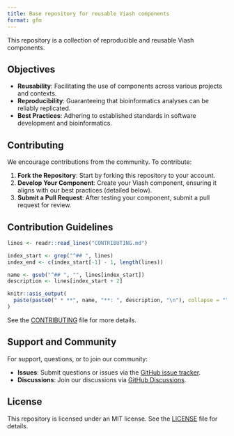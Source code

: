 ```yaml
---
title: Base repository for reusable Viash components
format: gfm
---
```


This repository is a collection of reproducible and reusable Viash components.

## Objectives

- **Reusability**: Facilitating the use of components across various projects and contexts.
- **Reproducibility**: Guaranteeing that bioinformatics analyses can be reliably replicated.
- **Best Practices**: Adhering to established standards in software development and bioinformatics.

## Contributing

We encourage contributions from the community. To contribute:

1. **Fork the Repository**: Start by forking this repository to your account.
2. **Develop Your Component**: Create your Viash component, ensuring it aligns with our best practices (detailed below).
3. **Submit a Pull Request**: After testing your component, submit a pull request for review.

## Contribution Guidelines

```r
lines <- readr::read_lines("CONTRIBUTING.md")

index_start <- grep("^## ", lines)
index_end <- c(index_start[-1] - 1, length(lines))

name <- gsub("^## ", "", lines[index_start])
description <- lines[index_start + 2]

knitr::asis_output(
  paste(paste0(" * **", name, "**: ", description, "\n"), collapse = "")
)
```

See the [CONTRIBUTING](CONTRIBUTING.md) file for more details.


## Support and Community

For support, questions, or to join our community:

- **Issues**: Submit questions or issues via the [GitHub issue tracker](https://github.com/viash-hub/base/issues).
- **Discussions**: Join our discussions via [GitHub Discussions](https://github.com/viash-hub/base/discussions).

## License
This repository is licensed under an MIT license. See the [LICENSE](LICENSE) file for details.
